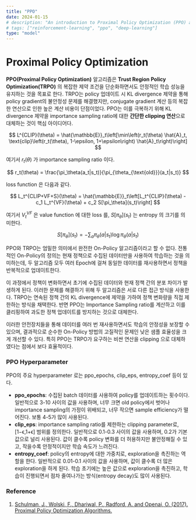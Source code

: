 ```yaml
---
title: "PPO"
date: 2024-01-15
# description: "An introduction to Proximal Policy Optimization (PPO) algorithm with mathematical foundations and implementation details."
# tags: ["reinforcement-learning", "ppo", "deep-learning"]
type: "model"
---
```


# Proximal Policy Optimization

**PPO(Proximal Policy Optimization)** 알고리즘은 **Trust Region Policy Optimization(TRPO)** 의 복잡한 제약 조건을 단순화하면서도 안정적인 학습 성능을 유지하는 것을 목표로 한다. TRPO는 policy 업데이트 시 KL divergence 제약을 통해 policy gradient의 불안정성 문제를 해결했지만, conjugate gradient 계산 등의 복잡한 연산으로 인한 높은 계산 비용이 단점이었다. PPO는 이를 극복하기 위해 KL divergence 제약을 importance sampling ratio에 대한 **간단한 clipping 연산**으로 대체하는 것이 핵심 아이디어다.

$$
L^{CLIP}(\theta) = \hat{\mathbb{E}}_t\left[\min\left(r_t(\theta) \hat{A}_t, \text{clip}\left(r_t(\theta), 1-\epsilon, 1+\epsilon\right) \hat{A}_t\right)\right]
$$

여기서 $r_t(\theta)$ 가 importance sampling ratio 이다.

$$
r_t(\theta) = \frac{\pi_\theta(a_t|s_t)}{\pi_{\theta_{\text{old}}}(a_t|s_t)}
$$

loss function 은 다음과 같다.

$$
L_t^{CLIP+VF+S}(\theta) = \hat{\mathbb{E}}_t\left[L_t^{CLIP}(\theta) - c_1 L_t^{VF}(\theta) + c_2 S[\pi_\theta](s_t)\right]
$$

여기서   $V_t^{VF}$ 은 value function 에 대한 loss 를, $S[\pi_\theta](s_t)$ 는 entropy 의 크기를 의미한다.

$$
S[\pi_\theta](s_t) = -\sum_a \pi_\theta(a|s_t) \log \pi_\theta(a|s_t)
$$

PPO와 TRPO는 엄밀한 의미에서 완전한 On-Policy 알고리즘이라고 할 수 없다. 전통적인 On-Policy의 정의는 현재 정책으로 수집된 데이터만을 사용하여 학습하는 것을 의미하는데, 두 알고리즘 모두 여러 Epoch에 걸쳐 동일한 데이터를 재사용하면서 정책을 반복적으로 업데이트한다.

이 과정에서 정책이 변화하면서 초기에 수집된 데이터와 현재 정책 간의 분포 차이가 발생하게 된다. 이러한 문제를 해결하기 위해 두 알고리즘은 서로 다른 접근 방식을 사용한다. TRPO는 연속된 정책 간의 KL divergence에 제약을 가하여 정책 변화량을 직접 제한하는 방식을 채택한다. 반면 PPO는 Importance Sampling ratio를 계산하고 이를 클리핑하여 과도한 정책 업데이트를 방지하는 것으로 대체한다.

이러한 안전장치들을 통해 데이터를 여러 번 재사용하면서도 학습의 안정성을 보장할 수 있으며, 결과적으로 순수한 On-Policy 방법의 고질적인 문제인 낮은 샘플 효율성을 크게 개선할 수 있다. 특히 PPO는 TRPO가 요구하는 비싼 연산을 clipping 으로 대체하였다는 점에서 보다 효율적이다.

### PPO Hyperparameter

PPO의 주요 hyperparameter 로는 ppo_epochs, clip_eps, entropy_coef 등이 있다.

- **ppo_epochs**: 수집된 batch 데이터를 사용하여 policy를 업데이트하는 횟수이다. 일반적으로 3-10 사이의 값을 사용하며, 너무 크면 old policy에서 벗어나 importance sampling의 가정이 위배되고, 너무 작으면 sample efficiency가 떨어진다. 보통 4-5가 많이 사용된다.
- **clip_eps**: importance sampling ratio를 제한하는 clipping parameter로, [1−ϵ,1+ϵ] 범위를 정의한다. 일반적으로 0.1-0.3 사이의 값을 사용하며, 0.2가 기본값으로 널리 사용된다. 값이 클수록 policy 변화를 더 허용하지만 불안정해질 수 있고, 작을수록 안정적이지만 학습 속도가 느려진다.
- **entropy_coef**: policy의 entropy에 대한 가중치로, exploration을 촉진하는 역할을 한다. 일반적으로 0.01-0.1 사이의 값을 사용하며, 값이 클수록 더 많은 exploration을 하게 된다. 학습 초기에는 높은 값으로 exploration을 촉진하고, 학습이 진행되면서 점차 줄여나가는 방식(entropy decay)도 많이 사용된다.

### Reference

1. [Schulman, J., Wolski, F., Dhariwal, P., Radford, A. and Openai, O. (2017). Proximal Policy Optimization Algorithms.](<https://arxiv.org/pdf/1707.06347>)
